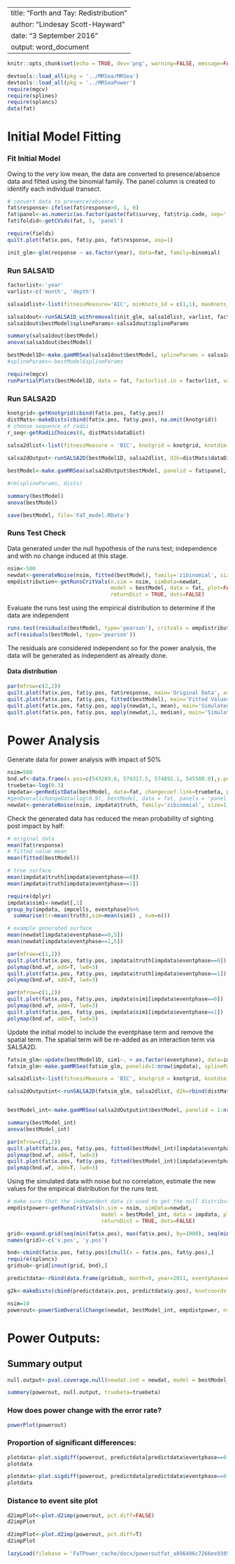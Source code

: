 ----
title: "Forth and Tay: Redistribution"
author: "Lindesay Scott-Hayward"
date: "3 September 2016"
output: word_document
----

```r
knitr::opts_chunk$set(echo = TRUE, dev='png', warning=FALSE, message=FALSE, fig=TRUE)
```

```r
devtools::load_all(pkg = '../MRSea/MRSea')
devtools::load_all(pkg = '../MRSeaPower')
require(mgcv)
require(splines)
require(splancs)
data(fat)
```

# Initial Model Fitting

### Fit Initial Model

Owing to the very low mean, the data are converted to presence/absence data and fitted using the binomial family. The panel column is created to identify each individual transect. 

```r
# convert data to presence/absence
fat$response<-ifelse(fat$response>0, 1, 0)
fat$panel<-as.numeric(as.factor(paste(fat$survey, fat$trip.code, sep='')))
fat$foldid<-getCVids(fat, 5, 'panel')
```

```r
require(fields)
quilt.plot(fat$x.pos, fat$y.pos, fat$response, asp=1)
```


```r
init_glm<-glm(response ~ as.factor(year), data=fat, family=binomial)
```


### Run SALSA1D

  
```r
factorlist<-'year'
varlist<-c('month', 'depth')

salsa1dlist<-list(fitnessMeasure='AIC', minKnots_1d = c(1,1), maxKnots_1d=c(5,5), startKnots_1d = c(1,1), degree=c(2,2), maxIterations=100, gaps=c(0,0))

salsa1dout<-runSALSA1D_withremoval(init_glm, salsa1dlist, varlist, factorlist, varlist_cyclicSplines = c('month'), splineParams = NULL, datain=fat, suppress.printout =TRUE)
salsa1dout$bestModel$splineParams<-salsa1dout$splineParams

```

```r
summary(salsa1dout$bestModel)
anova(salsa1dout$bestModel)
```


```r
bestModel1D<-make.gamMRSea(salsa1dout$bestModel, splineParams = salsa1dout$splineParams, varshortnames = salsa1dout$keptvarlist)
#splineParams<-bestModel$splineParams
```


```r
require(mgcv)
runPartialPlots(bestModel1D, data = fat, factorlist.in = factorlist, varlist.in = varlist, showKnots = T)
```

### Run SALSA2D

```r
knotgrid<-getKnotgrid(cbind(fat$x.pos, fat$y.pos))
distMats<-makeDists(cbind(fat$x.pos, fat$y.pos), na.omit(knotgrid))
# choose sequence of radii
r_seq<-getRadiiChoices(8, distMats$dataDist)
 
salsa2dlist<-list(fitnessMeasure = 'BIC', knotgrid = knotgrid, knotdim = c(100, 100),  startKnots=6, minKnots=2, maxKnots=20, r_seq=r_seq, gap=0)
```

```r
salsa2dOutput<-runSALSA2D(bestModel1D, salsa2dlist, d2k=distMats$dataDist, k2k=distMats$knotDist, splineParams=salsa1dout$splineParams, tol=0, chooserad=F, panels=NULL, suppress.printout=TRUE)
```

```r
bestModel<-make.gamMRSea(salsa2dOutput$bestModel, panelid = fat$panel, splineParams = salsa2dOutput$splineParams, varshortnames = varlist, gamMRSea=TRUE)

#rm(splineParams, dists)
```

```r
summary(bestModel)
anova(bestModel)
```


```r
save(bestModel, file='FaT_model.RData')
```


### Runs Test Check

Data generated under the null hypothesis of the runs test; independence and with no change induced at this stage.

```r
nsim<-500
newdat<-generateNoise(nsim, fitted(bestModel), family='zibinomial', size=1)
empdistribution<-getRunsCritVals(n.sim = nsim, simData=newdat, 
                                 model = bestModel, data = fat, plot=FALSE, 
                                 returnDist = TRUE, dots=FALSE)
```

Evaluate the runs test using the empirical distribution to determine if the data are independent
```r
runs.test(residuals(bestModel, type='pearson'), critvals = empdistribution)
acf(residuals(bestModel, type='pearson'))
```

The residuals are considered independent so for the power analysis, the data will be generated as independent as already done. 


#### Data distribution

```r
par(mfrow=c(2,2))
quilt.plot(fat$x.pos, fat$y.pos, fat$response, main='Original Data', asp=1)
quilt.plot(fat$x.pos, fat$y.pos, fitted(bestModel), main='Fitted Values', asp=1)
quilt.plot(fat$x.pos, fat$y.pos, apply(newdat,1, mean), main='Simulated Mean', asp=1)
quilt.plot(fat$x.pos, fat$y.pos, apply(newdat,1, median), main='Simulated Median', asp=1)
```


# Power Analysis

Generate data for power analysis with impact of 50\%

```r
nsim=500
bnd.wf<-data.frame(x.pos=c(543289.6, 574317.5, 574892.1, 545588.0),y.pos=c(6253767, 6253097, 6237016, 6236681))
truebeta<-log(0.3)
impdata<-genRedistData(bestModel, data=fat, changecoef.link=truebeta, panels='panel', imppoly=bnd.wf)
#genOverallchangeData(log(0.9), bestModel, data = fat, panels = 'panel')
newdat<-generateNoise(nsim, impdata$truth, family='zibinomial', size=1)
```

Check the generated data has reduced the mean probability of sighting post impact by half:
  
```r
# original data
mean(fat$response)
# fitted value mean
mean(fitted(bestModel))
```

```r
# true surface
mean(impdata$truth[impdata$eventphase==0])
mean(impdata$truth[impdata$eventphase==1])
```

```r
require(dplyr)
impdata$sim1<-newdat[,1]
group_by(impdata, impcells, eventphase)%>%
  summarise(tr=mean(truth),sim=mean(sim1) , num=n())
```

```r
# example generated surface
mean(newdat[impdata$eventphase==0,5])
mean(newdat[impdata$eventphase==1,5])
```

```r
par(mfrow=c(1,2))
quilt.plot(fat$x.pos, fat$y.pos, impdata$truth[impdata$eventphase==0])
polymap(bnd.wf, add=T, lwd=3)
quilt.plot(fat$x.pos, fat$y.pos, impdata$truth[impdata$eventphase==1])
polymap(bnd.wf, add=T, lwd=3)
```


```r
par(mfrow=c(1,2))
quilt.plot(fat$x.pos, fat$y.pos, impdata$sim1[impdata$eventphase==0])
polymap(bnd.wf, add=T, lwd=3)
quilt.plot(fat$x.pos, fat$y.pos, impdata$sim1[impdata$eventphase==1])
polymap(bnd.wf, add=T, lwd=3)
```


Update the initial model to include the eventphase term and remove the spatial term.  The spatial term will be re-added as an interaction term via SALSA2D.

```r
fatsim_glm<-update(bestModel1D, sim1~. + as.factor(eventphase), data=impdata)
fatsim_glm<-make.gamMRSea(fatsim_glm, panelid=1:nrow(impdata), splineParams=bestModel1D$splineParams, varshortnames=bestModel1D$varshortnames,gamMRSea=TRUE)
```

```r
salsa2dlist<-list(fitnessMeasure = 'BIC', knotgrid = knotgrid, knotdim = c(100, 100),  startKnots=10, minKnots=2, maxKnots=20, r_seq=r_seq, gap=0, interactionTerm='as.factor(eventphase)')

salsa2dOutputint<-runSALSA2D(fatsim_glm, salsa2dlist, d2k=rbind(distMats$dataDist,distMats$dataDist), k2k=distMats$knotDist, splineParams=NULL, tol=0, chooserad=F, panels=NULL, suppress.printout=FALSE)


bestModel_int<-make.gamMRSea(salsa2dOutputint$bestModel, panelid = 1:nrow(impdata), splineParams = salsa2dOutputint$splineParams, varshortnames = NULL, gamMRSea=TRUE)

summary(bestModel_int)
anova(bestModel_int)
```

```r
par(mfrow=c(1,2))
quilt.plot(fat$x.pos, fat$y.pos, fitted(bestModel_int)[impdata$eventphase==0])
polymap(bnd.wf, add=T, lwd=3)
quilt.plot(fat$x.pos, fat$y.pos, fitted(bestModel_int)[impdata$eventphase==1])
polymap(bnd.wf, add=T, lwd=3)
```

Using the simulated data with noise but no correlation, estimate the new values for the empirical distribution for the runs test.

```r
# make sure that the independent data is used to get the null distribution
empdistpower<-getRunsCritVals(n.sim = nsim, simData=newdat, 
                              model = bestModel_int, data = impdata, plot=TRUE, 
                              returnDist = TRUE, dots=FALSE)
```


```r
grid<-expand.grid(seq(min(fat$x.pos), max(fat$x.pos), by=1000), seq(min(fat$y.pos), max(fat$y.pos), by=1000))
names(grid)<-c('x.pos', 'y.pos')

bnd<-cbind(fat$x.pos, fat$y.pos)[chull(x = fat$x.pos, fat$y.pos),]
require(splancs)
gridsub<-grid[inout(grid, bnd),]

predictdata<-rbind(data.frame(gridsub, month=9, year=2011, eventphase=0), data.frame(gridsub, month=9, year=2011, eventphase=1))

g2k<-makeDists(cbind(predictdata$x.pos, predictdata$y.pos), knotcoords = na.omit(knotgrid), knotmat = FALSE)$dataDist
```


```r
nsim=10
powerout<-powerSimOverallChange(newdat, bestModel_int, empdistpower, nsim=nsim, powercoefid=length(coef(bestModel_int)), predictionGrid=predictdata, g2k=g2k, splineParams=bestModel_int$splineParams, sigdif=TRUE, n.boot=500, impact.loc=c(581877.4, 6234143))
```

# Power Outputs:


## Summary output

```r
null.output<-pval.coverage.null(newdat.ind = newdat, model = bestModel_int, nsim = 500, powercoefid = length(coef(bestModel_int)))
```

```r
summary(powerout, null.output, truebeta=truebeta)
```

### How does power change with the error rate?

```r
powerPlot(powerout)
```


### Proportion of significant differences:
```r
plotdata<-plot.sigdiff(powerout, predictdata[predictdata$eventphase==0,c('x.pos', 'y.pos')], tailed='two', error.rate = 0.05, family=FALSE)
plotdata
```

```r
plotdata<-plot.sigdiff(powerout, predictdata[predictdata$eventphase==0,c('x.pos', 'y.pos')], tailed='two', error.rate = 0.05, family=TRUE)
plotdata
```

### Distance to event site plot

```r
d2impPlot<-plot.d2imp(powerout, pct.diff=FALSE)
d2impPlot
```

```r
d2impPlot<-plot.d2imp(powerout, pct.diff=T)
d2impPlot
```


```r
lazyLoad(filebase = 'FaTPower_cache/docx/poweroutfat_a896486c7266ee938530a429ee7ccd93')
```
